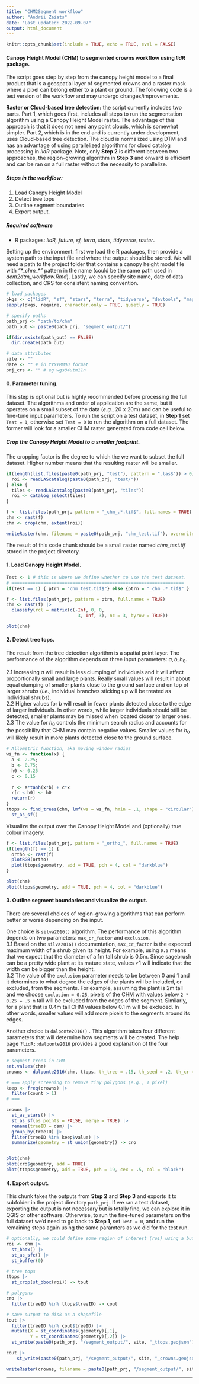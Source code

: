 ```yaml
---
title: "CHM2Segment workflow"
author: "Andrii Zaiats"
date: "Last updated: 2022-09-07"
output: html_document
---
```


```r
knitr::opts_chunk$set(include = TRUE, echo = TRUE, eval = FALSE)
```

#### Canopy Height Model (CHM) to segmented crowns workflow using *lidR* package.

The script goes step by step from the canopy height model to a final product that is a geospatial layer of segmented crowns and a raster mask where a pixel can belong either to a plant or ground. The following code is a test version of the workflow and may undergo changes/improvements.\

**Raster or Cloud-based tree detection:** the script currently includes two parts. Part 1, which goes first, includes all steps to run the segmentation algorithm using a Canopy Height Model raster. The advantage of this approach is that it does not need any point clouds, which is somewhat simpler. Part 2, which is in the end and is currently under development, uses Cloud-based tree detection. The cloud is normalized using DTM and has an advantage of using parallelized algorithms for cloud catalog processing in *lidR* package. Note, only **Step 2** is different between two approaches, the region-growing algorithm in **Step 3** and onward is efficient and can be ran on a full raster without the necessity to parallelize.

##### *Steps in the workflow*:

1.  Load Canopy Height Model\
2.  Detect tree tops\
3.  Outline segment boundaries\
4.  Export output.

##### *Required software*

-   R packages: *lidR, future, sf, terra, stars, tidyverse, raster*.

Setting up the environment: first we load the R packages, then provide a system path to the input file and where the output should be stored. We will need a path to the project folder that contains a canopy height model file with *"\*\_chm\_\*"* pattern in the name (could be the same path used in *dem2dtm_workflow.Rmd*). Lastly, we can specify site name, date of data collection, and CRS for consistent naming convention.

```r
# load packages
pkgs <- c("lidR", "sf", "stars", "terra", "tidyverse", "devtools", "mapview", "mapedit")
sapply(pkgs, require, character.only = TRUE, quietly = TRUE)

# specify paths
path_prj <- "path/to/chm"
path_out <- paste0(path_prj, "segment_output/")

if(dir.exists(path_out) == FALSE)
  dir.create(path_out)

# data attributes
site <- ""
date <- "" # in YYYYMMDD format
prj_crs <- "" # eg wgs84utm11n
```

#### 0. Parameter tuning.

This step is optional but is highly recommended before processing the full dataset. The algorithms and order of application are the same, but it operates on a small subset of the data (*e.g.*, 20 x 20m) and can be useful to fine-tune input parameters. To run the script on a test dataset, in **Step 1** set `Test = 1`, otherwise set `Test = 0` to run the algorithm on a full dataset. The former will look for a smaller CHM raster generated from code cell below.

##### Crop the Canopy Height Model to a smaller footprint.

The cropping factor is the degree to which the we want to subset the full dataset. Higher number means that the resulting raster will be smaller.

```r
if(length(list.files(paste0(path_prj, "test"), pattern = ".las$")) > 0){
  roi <- readLAScatalog(paste0(path_prj, "test/"))  
} else {
  tiles <- readLAScatalog(paste0(path_prj, "tiles"))
  roi <- catalog_select(tiles)
}

f <- list.files(path_prj, pattern = "_chm_.*.tif$", full.names = TRUE)
chm <- rast(f)
chm <- crop(chm, extent(roi))

writeRaster(chm, filename = paste0(path_prj, "chm_test.tif"), overwrite=TRUE)
```

The result of this code chunk should be a small raster named *chm_test.tif* stored in the project directory.

#### 1. Load Canopy Height Model.

```r
Test <- 1 # this is where we define whether to use the test dataset.
# =================================================================
if(Test == 1) { ptrn = "chm_test.tif$"} else {ptrn = "_chm_.*.tif$" }

f <- list.files(path_prj, pattern = ptrn, full.names = TRUE)
chm <- rast(f) |>
  classify(rcl = matrix(c(-Inf, 0, 0, 
                           3, Inf, 3), nc = 3, byrow = TRUE))

plot(chm)
```

#### 2. Detect tree tops.

The result from the tree detection algorithm is a spatial point layer. The performance of the algorithm depends on three input parameters: $a, b, h_0$.\

2.1 Increasing $a$ will result in less clumping of individuals and it will affect proportionally small and large plants. Really small values will result in about equal clumping of smaller plants close to the ground surface and on top of larger shrubs (*i.e.*, individual branches sticking up will be treated as individual shrubs).\
2.2 Higher values for $b$ will result in fewer plants detected close to the edge of larger individuals. In other words, while larger individuals should still be detected, smaller plants may be missed when located closer to larger ones.\
2.3 The value for $h_0$ controls the minimum search radius and accounts for the possibility that CHM may contain negative values. Smaller values for $h_0$ will likely result in more plants detected close to the ground surface.\

```r
# Allometric function, aka moving window radius
ws_fn <- function(x) {
  a <- 2.25; 
  b <- 0.75; 
  h0 <- 0.25
  c <- 0.15
  
  r <- a*tanh(x*b) + c*x
  r[r < h0] <- h0
  return(r)
}
ttops <- find_trees(chm, lmf(ws = ws_fn, hmin = .1, shape = "circular")) |> 
  st_as_sf()
```

Visualize the output over the Canopy Height Model and (optionally) true colour imagery:

```r
f <- list.files(path_prj, pattern = "_ortho_", full.names = TRUE)
if(length(f) == 1) {
  ortho <- rast(f)
  plotRGB(ortho)
  plot(ttops$geometry, add = TRUE, pch = 4, col = "darkblue")
}

plot(chm)
plot(ttops$geometry, add = TRUE, pch = 4, col = "darkblue")
```

#### 3. Outline segment boundaries and visualize the output.

There are several choices of region-growing algorithms that can perform better or worse depending on the input.

One choice is `silva2016()` algorithm. The performance of this algorithm depends on two parameters: `max_cr_factor` and `exclusion`.\
3.1 Based on the `silva2016()` documentation, `max_cr_factor` is the expected maximum width of a shrub given its height. For example, using `0.5` means that we expect that the diameter of a 1m tall shrub is 0.5m. Since sagebrush can be a pretty wide plant at its mature state, values \>1 will indicate that the width can be bigger than the height.\
3.2 The value of the `exclusion` parameter needs to be between 0 and 1 and it determines to what degree the edges of the plants will be included, or excluded, from the segments. For example, assuming the plant is 2m tall and we choose `exclusion = 0.25`, pixels of the CHM with values below `2 * 0.25 = .5 m` tall will be excluded from the edges of the segment. Similarly, for a plant that is 0.4m tall CHM values below 0.1 m will be excluded. In other words, smaller values will add more pixels to the segments around its edges.

Another choice is `dalponte2016()` . This algorithm takes four different parameters that will determine how segments will be created. The help page `?lidR::dalponte2016` provides a good explanation of the four parameters.

```r
# segment trees in CHM
set.values(chm)
crowns <- dalponte2016(chm, ttops, th_tree = .15, th_seed = .2, th_cr = .1, max_cr = 150)()

# === apply screening to remove tiny polygons (e.g., 1 pixel) 
keep <- freq(crowns) |>
  filter(count > 1)
# ===

crowns |> 
  st_as_stars() |> 
  st_as_sf(as_points = FALSE, merge = TRUE) |> 
  rename(treeID = dsm) |>
  group_by(treeID) |> 
  filter(treeID %in% keep$value) |>
  summarize(geometry = st_union(geometry)) -> cro


plot(chm)
plot(cro$geometry, add = TRUE)
plot(ttops$geometry, add = TRUE, pch = 19, cex = .5, col = "black")
```

#### 4. Export output.

This chunk takes the outputs from **Step 2** and **Step 3** and exports it to subfolder in the project directory `path_prj`. If we ran a test dataset, exporting the output is not necessary but is totally fine, we can explore it in QGIS or other software. Otherwise, to run the fine-tuned parameters on the full dataset we'd need to go back to **Step 1**, set `Test = 0`, and run the remaining steps again using the same paramters as we did for the test run.

```r
# optionally, we could define some region of interest (roi) using a buffer distance from the edge of the raster. This could be used to avoid boundary effects on the segmented crowns. Setting st_buffer(0) will bear no effect.
roi <- chm |> 
  st_bbox() |> 
  st_as_sfc() |> 
  st_buffer(0)

# tree tops
ttops |> 
  st_crop(st_bbox(roi)) -> tout

# polygons
cro |> 
  filter(treeID %in% ttops$treeID) -> cout

# save output to disk as a shapefile
tout |> 
  filter(treeID %in% cout$treeID) |>
  mutate(X = st_coordinates(geometry)[,1], 
         Y = st_coordinates(geometry)[,2]) |>
  st_write(paste0(path_prj, "/segment_output/", site, "_ttops.geojson"), delete_layer = TRUE)

cout |> 
    st_write(paste0(path_prj, "/segment_output/", site, "_crowns.geojson"), delete_layer = TRUE)

writeRaster(crowns, filename = paste0(path_prj, "/segment_output/", site, "_crown_raster.tif"), overwrite = TRUE)
```

------------------------------------------------------------------------
